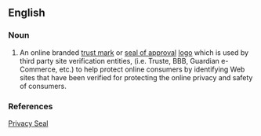 ==English==
{{rfd}}
===Noun===
{{en-noun|head=[[privacy]] [[seal]]}}

# {{Internet}} An online branded [[trust mark]] or [[seal of approval]] [[logo]] which is used by third party site verification entities, (i.e. Truste, BBB, Guardian e-Commerce, etc.) to help protect online consumers by identifying Web sites that have been verified for protecting the online privacy and safety of consumers.

===References===
[http://www.guardianecommerce.net Privacy Seal]